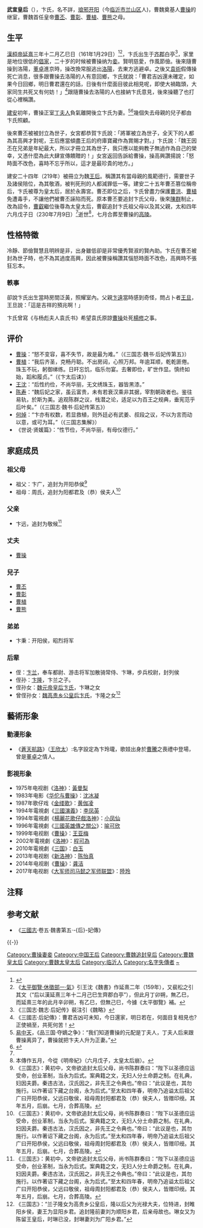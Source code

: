 {{東亞女性歷史人物
|名稱 = 武宣卞皇后
|身份 = 
|國家 =[[東漢|東漢]]
|屆數 =
|最高職務 =
|前任 = 
|繼任 = 
|畫像=
|說明=
|姓=
|名=
|姓名=卞氏
|字=
|官職 =
|封爵 =
|封號 =

|位號=
|位階
|御稱號 =<!--日本皇族之稱號-->
|宮號1 =<!--日本皇族之宮號-->
|宮號2 =<!--朝鮮王族之宮號-->
|封地 =
|神號 =
|尊號 =丞相夫人→王后→王太后→皇太后→太皇太后
|族裔 = 
|旗籍 =<!--清朝旗人專用-->
|氏族 =
|府邸 =
|世系 = 
|初名 =
|乳名 =<!--日本、朝鮮、琉球以外人物用-->
|幼名 =<!--日本人用-->
|兒名 =<!--朝鮮人用-->
|童名 =<!--琉球人用-->
|小字=
|號=
|法號=
|院號=
|其他名號=
|出生年= [[汉桓帝|汉桓帝]][[延熹|延熹]]三年十二月乙巳日<br>161年1月29日
|出生地= [[齐郡|齐郡]]
|婚年= [[光和|光和]]2年（179年）
|逝世年=[[太和_(曹魏)|太和]]四年六月戊子日<br>{{death date and age|230|7|9|161|1|29}}
|逝世地=
|諡號=武宣皇后
|墳墓=[[曹操高陵|魏高陵]]
|父親=[[卞远|卞远]]
|嫡母=
|母親=
|夫=[[曹操|曹操]]
|婚姻名份=继室
|夫之父=[[曹嵩|曹嵩]]
|夫之母=
|夫之嫡母=
|夫之元配=[[丁夫人_(曹操)|丁夫人]]
|夫之正室=
|夫之繼室=
|夫之平妻=
|夫之側室=[[刘夫人_(曹操)|劉夫人]]<br />[[環夫人|环夫人]]<br />[[杜夫人|杜夫人]]<br />[[秦夫人|秦夫人]]<br />[[尹夫人_(曹操)|尹夫人]]<br />[[王昭儀_(曹操)|王昭仪]]<br />孙姬<br />李姬<br />周姬<br />刘姬<br />宋姬<br />赵姬<br />陈姬
|兄弟=弟弟[[卞秉|卞秉]]
|姊妹=
|嫡兄弟=
|嫡姊妹=
|庶兄弟=
|庶姊妹=
|同胞兄弟=
|同胞姊妹=
|異母兄弟=
|異母姊妹=
|異父兄弟=
|異父姊妹=
|繼兄弟=
|繼姊妹=
|子=[[曹丕|曹丕]]<br />[[曹彰|曹彰]]<br />[[曹植|曹植]]<br />[[曹熊|曹熊]]
|女=
|養子=曹操数子
|養女=
|繼子=
|繼女=
|其他親屬 =
|經歷 = 
|著作 =
|注釋=}}
'''武宣皇后'''（{{bd|161年|1月29日|230年|7月9日|catIdx=Bian,卞}}），卞氏，名不詳，[[琅邪|琅邪]][[兰山区|开阳]]（今[[临沂市|临沂市]][[兰山区|兰山区]]人)，曹魏奠基人[[曹操|曹操]]的继室，曹魏首任皇帝[[曹丕|曹丕]]、[[曹彰|曹彰]]、[[曹植|曹植]]、[[曹熊|曹熊]]之母。

== 生平 ==
[[漢桓帝|漢桓帝]][[延熹|延熹]]三年十二月乙巳日（161年1月29日）<ref name=日期>{{Cite web |url=http://sinocal.sinica.edu.tw/ |title=兩千年中西曆換算 |accessdate=2020-09-11 |archive-date=2018-06-15 |archive-url=https://web.archive.org/web/20180615004633/http://sinocal.sinica.edu.tw/ |dead-url=yes }}</ref><ref>《[[s:太平御覽/0872#露|太平御覽·休徵部一·氣]]》引王沈《魏書》作延熹二年（159年），又裴松之引其文（“后以漢延熹三年十二月己巳生齊郡白亭”），但此月丁卯朔，無乙巳，而延熹三年的此月辛卯朔，有乙巳，但無己巳，今據《太平御覽》補。</ref>，卞氏出生于[[齐郡|齐郡]]白亭<ref>《三国志·魏志·后妃传》裴注引《魏略》</ref>，家里是地位很低的[[樂戶|倡家]]，二十岁的时候被曹操纳为[[妾|妾]]。賢明慈愛，作風節儉。後來隨曹操到洛陽，[[董卓|董卓]]進京時，操改換常服逃出[[洛陽|洛陽]]，去東方逃避卓。之後又[[袁術|袁術]]假傳操死亡消息，很多跟曹操去洛陽的人有意回鄉，卞氏就說：「曹君吉凶還未確定，如果今日回鄉，明日曹君還在的話，日後有什麼面目彼此相見呢，即使大禍臨頭，大家同生共死又有何妨！」<ref>《三國志·后妃傳》：曹君吉凶可未知，今日還家，明日若在，何面目复相見也?正使禍至，共死何苦！</ref>跟隨曹操去洛陽的人也接納卞氏意見，後來操聽了也打從心裡稱讚。

[[建安_(东汉)|建安]]初年，曹操正室[[丁夫人|丁夫人]]負氣離開後立卞氏为妻。<ref>[[易中天|易中天]]，《品三国·夺嫡之争》：“我们知道曹操的元配是丁夫人，丁夫人后来跟曹操离异了，曹操就把卞夫人升为正妻。”</ref><ref>{{cite book|author=王健|series=《学理论》|title=卞夫人与政治|year=2010年第21期|page=177|quote=卞夫人作为曹操的正妻，日后又有着太后、太皇太后之尊，在魏国的政局中必然有着一定的影响力……}}</ref>幾個失去母親的兒子都由卞氏照顧。

後來曹丕被被封立為世子，女宮都恭賀卞氏說：「將軍被立為世子，全天下的人都為其高興才對呢，王后應當傾盡王后的府庫寶藏作為賞賜才對。」卞氏說：「魏王因丕在兄弟是年紀最大，所以才冊立其為世子，我只應以能夠教子無過作為自己的榮幸，又憑什麼為此大肆宣傳饋贈的！」女宮返回告訴給曹操，操高興讚揚說：「怒時面不改色，喜時不忘乎所以，這才是最珍貴的地方。」

建安二十四年（219年）被冊立为魏[[王后|王后]]。稱讚其有當母親的風範德行，需要世子及諸侯陪位，為其敬酒，被判死刑的人都減罪低一等。建安二十五年曹丕篡位稱帝后，卞氏被尊为皇太后，居於永壽宮。曹丕即位之后，卞氏曾盡力保護[[曹洪|曹洪]]、[[曹植|曹植]]免遭毒手，不讓他們被曹丕誣陷而死。原本曹丕要追封卞氏父母，後來[[陈群_(三国)|陳群]]制止，改為詔令，[[曹叡|曹叡]]繼位後尊為太皇太后，曹叡追封卞氏祖父母以及其父親，太和四年六月戊子日（230年7月9日）<ref name=日期/>逝世<ref>本傳作五月，今從《明帝紀》（六月戊子，太皇太后崩）。</ref>，七月合葬至曹操的[[曹操高陵|高陵]]。

==性格特徵==
冷靜、節儉賢慧且明辨是非，出身雖低卻是非常優秀賢淑的賢內助。卞氏在曹丕被封為世子時，也不為其過度高興，因此被曹操稱讚其惱怒時面不改色，高興時不張狂忘本。

=== 軼事 ===
卻說卞氏出生當時房間泛黃，照耀室內。父親[[卞遠|卞遠]]當時感到奇怪，問占卜者[[王旦|王旦]]，王旦說：「這是吉祥的預兆啊！」

卞氏曾寫《与杨彪夫人袁氏书》希望袁氏原諒[[曹操|曹操]]处死[[楊修|楊修]]之事。

== 评价 ==
*[[曹操|曹操]]：“怒不变容，喜不失节，故是最为难。”（《三国志·魏书·后妃传第五》）
*[[曹植|曹植]]：“我后齐圣，克畅丹聪。不出房闼，心照万邦。年逾耳顺，乾乾匪倦。珠玉不玩，躬御绨练。日旰忘饥，临乐勿宴。去奢即俭，旷世作显。慎终如始，蹈和履贞。”（《卞太后诔》）
*[[王沈_(西晋文学家)|王沈]]：“后性约俭，不尚华丽，无文绣珠玉，器皆黑漆。”
*[[陈寿|陈寿]]：“魏后妃之家，虽云富贵，未有若衰汉乘非其据，宰割朝政者也。鉴往易轨，於斯为美。追观陈群之议，栈潜之论，适足以为百王之规典，垂宪范乎后叶矣。”（《三国志·魏书·后妃传第五》）
*[[何焯|何焯]]：“卞亦有权数，若显救植，则外廷必有武姜、叔段之议，不以为言而动以意，或可为耳。”（《三国志集解》）
*《世说·贤媛篇》：“性节俭，不尚华丽，有母仪德行。”

==家庭成员==
===祖父母===
*祖父：卞广，追封为开阳恭侯<ref name="kaozheng2">《三国志》：黄初中，文帝欲追封太后父母，尚书陈群奏曰：“陛下以圣德应运受命，创业革制，当永为后式。案典籍之文，无妇人分土命爵之制。在礼典，妇因夫爵。秦违古法，汉氏因之，非先王之令典也。”帝曰：“此议是也，其勿施行。以作著诏下藏之台阁，永为后式。”至太和四年春，明帝乃追谥太后祖父广曰开阳恭侯，父远曰敬侯，祖母周封阳都君及（恭）侯夫人，皆赠印绶。其年五月，后崩。七月，合葬高陵。</ref>
*祖母：周氏，追封为阳都君及（恭）侯夫人<ref name="kaozheng2">《三国志》：黄初中，文帝欲追封太后父母，尚书陈群奏曰：“陛下以圣德应运受命，创业革制，当永为后式。案典籍之文，无妇人分土命爵之制。在礼典，妇因夫爵。秦违古法，汉氏因之，非先王之令典也。”帝曰：“此议是也，其勿施行。以作著诏下藏之台阁，永为后式。”至太和四年春，明帝乃追谥太后祖父广曰开阳恭侯，父远曰敬侯，祖母周封阳都君及（恭）侯夫人，皆赠印绶。其年五月，后崩。七月，合葬高陵。</ref>

===父亲===
*卞远，追封为敬候<ref name="kaozheng2">《三国志》：黄初中，文帝欲追封太后父母，尚书陈群奏曰：“陛下以圣德应运受命，创业革制，当永为后式。案典籍之文，无妇人分土命爵之制。在礼典，妇因夫爵。秦违古法，汉氏因之，非先王之令典也。”帝曰：“此议是也，其勿施行。以作著诏下藏之台阁，永为后式。”至太和四年春，明帝乃追谥太后祖父广曰开阳恭侯，父远曰敬侯，祖母周封阳都君及（恭）侯夫人，皆赠印绶。其年五月，后崩。七月，合葬高陵。</ref>

===丈夫===
*[[曹操|曹操]]

===兒子===
*[[曹丕|曹丕]]
*[[曹彰|曹彰]]
*[[曹植|曹植]]
*[[曹熊|曹熊]]

===弟弟===
*卞秉：开阳侯，昭烈将军

===后辈===
*侄：[[卞兰_(曹魏)|卞兰]]，奉车都尉、游击将军加散骑常侍、卞琳，步兵校尉，封列侯
*侄孙：[[卞隆|卞隆]]，卞兰之子。
*侄孙女：[[卞皇后_(魏元帝)|魏元帝皇后卞氏]]，卞琳之女
*曾侄孙女：[[卞皇后_(曹髦)|魏高贵乡公皇后卞氏]]，卞隆之女<ref>《三国志》：“兰子隆女为高贵乡公皇后，隆以后父为光禄大夫，位特进，封睢阳乡侯，妻王为显阳乡君。追封隆前妻刘为顺阳乡君，后亲母故也。琳女又为陈留王皇后，时琳已没，封琳妻刘为广阳乡君。”</ref>

==藝術形象==
===動漫形象===
*《[[蒼天航路|蒼天航路]]》（[[王欣太|王欣太]]）:名字設定為卞玲瓏，歌妓出身於[[曹騰|曹騰]]之喪禮中登場，曾是[[董卓|董卓]]之情人。

===影視形象===
*1975年电视剧《[[洛神_(1975年電視劇)|洛神]]》：[[黃曼梨|黃曼梨]]
*1983年电影《[[华佗与曹操|华佗与曹操]]》：[[沈冰凝|沈冰凝]]
*1987年歌仔戏《[[金缕歌|金缕歌]]》：[[黄伽凌|黄伽凌]]
*1994年電視劇《[[三国演义_(电视剧)|三國演義]]》：[[李凤英|李凤英]]
*1994年電視劇《[[洛神_(1994年歌仔戲)|楊麗花歌仔戲洛神]]》：[[小凤仙|小凤仙]]
*1996年電視劇《[[三國英雄傳之關公|三國英雄傳之關公]]》：[[喻可欣|喻可欣]]
*1999年电视剧《[[曹操_(1999年电视剧)|曹操]]》：[[王亚梅_(演员)|王亚梅]]
*2002年電視劇《[[洛神_(2002年电视剧)|洛神]]》：[[程可為|程可為]]
*2010年電視劇《[[三国_(电视剧)|三国]]》：[[白玉_(高希希)|白玉]]
*2013年电视剧《[[新洛神|新洛神]]》：[[陈怡真|陈怡真]]
*2014年电视剧《[[曹操_(电视剧)|曹操]]》：[[龚洁|龚洁]]
*2017年电视剧《[[大军师司马懿|大军师司马懿之军师联盟]]》：[[陸玲|陸玲]]

==注释==

{{Reflist|2}}

== 参考文献 ==
* 《[[三國志|三國志]]·卷五·魏書第五·-{后}-妃傳》

{{-}}
{{三國皇后}}
{{三国志}}

{{DEFAULTSORT:B}}
[[Category:曹操妻妾|Category:曹操妻妾]]
[[Category:中国王后|Category:中国王后]]
[[Category:曹魏追封皇后|Category:曹魏追封皇后]]
[[Category:曹魏皇太后|Category:曹魏皇太后]]
[[Category:曹魏太皇太后|Category:曹魏太皇太后]]
[[Category:临沂人|Category:临沂人]]
[[Category:名字失傳者|Category:名字失傳者]]
[[Category:卞姓|~]]